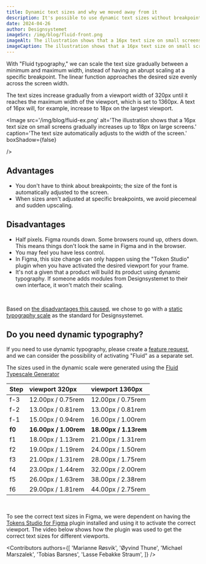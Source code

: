```yaml
---
title: Dynamic text sizes and why we moved away from it
description: It's possible to use dynamic text sizes without breakpoints
date: 2024-04-26
author: Designsystemet
imageSrc: /img/blog/fluid-front.png
imageAlt: The illustration shows that a 16px text size on small screens gradually increases up to 18px on large screens.
imageCaption: The illustration shows that a 16px text size on small screens gradually increases up to 18px on large screens.
---
```


With "Fluid typography," we can scale the text size gradually between a minimum and maximum width, instead of having an abrupt scaling at a specific breakpoint. The linear function approaches the desired size evenly across the screen width.

The text sizes increase gradually from a viewport width of 320px until it reaches the maximum width of the viewport, which is set to 1360px. A text of 16px will, for example, increase to 18px on the largest viewport.

<Image
  src='/img/blog/fluid-ex.png'
  alt='The illustration shows that a 16px text size on small screens gradually increases up to 18px on large screens.'
  caption='The text size automatically adjusts to the width of the screen.'
  boxShadow={false}
  
/>

## Advantages

- You don't have to think about breakpoints; the size of the font is automatically adjusted to the screen.
- When sizes aren't adjusted at specific breakpoints, we avoid piecemeal and sudden upscaling.

## Disadvantages

- Half pixels. Figma rounds down. Some browsers round up, others down. This means things don't look the same in Figma and in the browser.
- You may feel you have less control.
- In Figma, this size change can only happen using the "Token Studio" plugin when you have activated the desired viewport for your frame.
- It's not a given that a product will build its product using dynamic typography. If someone adds modules from Designsystemet to their own interface, it won't match their scaling.

<br />

Based on [the disadvantages this caused](https://github.com/digdir/designsystemet/issues/1444), we chose to go with a [static typography scale](/en/fundamentals/design-tokens/typography#text-size) as the standard for Designsystemet.

## Do you need dynamic typography?

If you need to use dynamic typography, please create a [feature request](https://github.com/digdir/designsystemet/issues/new?assignees=&labels=%F0%9F%92%A1feature+request%2Cneeds+prioritization%E2%9D%97%EF%B8%8F&projects=&template=2feature_request.yml), and we can consider the possibility of activating "Fluid" as a separate set.

The sizes used in the dynamic scale were generated using the [Fluid Typescale Generator](https://fluid-tokenization.vercel.app/)

| Step   | viewport 320px        | viewport 1360px       |
| :----- | :-------------------- | :-------------------- |
| f-3    | 12.00px / 0.75rem     | 12.00px / 0.75rem     |
| f-2    | 13.00px / 0.81rem     | 13.00px / 0.81rem     |
| f-1    | 15.00px / 0.94rem     | 16.00px / 1.00rem     |
| **f0** | **16.00px / 1.00rem** | **18.00px / 1.13rem** |
| f1     | 18.00px / 1.13rem     | 21.00px / 1.31rem     |
| f2     | 19.00px / 1.19rem     | 24.00px / 1.50rem     |
| f3     | 21.00px / 1.31rem     | 28.00px / 1.75rem     |
| f4     | 23.00px / 1.44rem     | 32.00px / 2.00rem     |
| f5     | 26.00px / 1.63rem     | 38.00px / 2.38rem     |
| f6     | 29.00px / 1.81rem     | 44.00px / 2.75rem     |

<br />

To see the correct text sizes in Figma, we were dependent on having the [Tokens Studio for Figma](https://docs.tokens.studio/) plugin installed and using it to activate the correct viewport. The video below shows how the plugin was used to get the correct text sizes for different viewports.

<ResponsiveIframe
  src='/img/fluid-text-size.mp4'
  title='Screen recording of Figma showing how the size and spacing of text becomes smaller in a smaller viewport'
  frameBorder='0'
  allow='autoplay; fullscreen; picture-in-picture'
  allowFullScreen
  aspectRatio='16-9'
/>

<Contributors
  authors={[
    'Marianne Røsvik',
    'Øyvind Thune',
    'Michael Marszalek',
    'Tobias Barsnes',
    'Lasse Febakke Straum',
  ]}
/>
